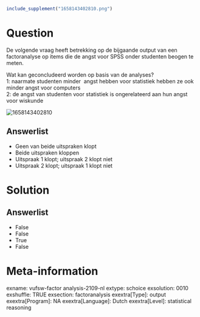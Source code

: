 ```r
include_supplement("1658143402810.png")
```

Question
========
De volgende vraag heeft betrekking op de bijgaande output van een
factoranalyse op items die de angst voor SPSS onder studenten beogen te
meten.  
  
Wat kan geconcludeerd worden op basis van de analyses?  
1: naarmate studenten minder  angst hebben voor statistiek hebben ze ook
minder angst voor computers  
2: de angst van studenten voor statistiek is ongerelateerd aan hun angst
voor wiskunde  
  
<img src="1658143402810.png" class="fr-fic fr-dii enlargeimage tvcss_2"
alt="1658143402810" />

Answerlist
----------
* Geen van beide uitspraken klopt
* Beide uitspraken kloppen
* Uitspraak 1 klopt; uitspraak 2 klopt niet
* Uitspraak 2 klopt; uitspraak 1 klopt niet

Solution
========










Answerlist
----------
* False
* False
* True
* False

Meta-information
================
exname: vufsw-factor analysis-2109-nl
extype: schoice
exsolution: 0010
exshuffle: TRUE
exsection: factoranalysis
exextra[Type]: output
exextra[Program]: NA
exextra[Language]: Dutch
exextra[Level]: statistical reasoning

